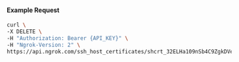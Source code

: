 #### Example Request

```bash
curl \
-X DELETE \
-H "Authorization: Bearer {API_KEY}" \
-H "Ngrok-Version: 2" \
https://api.ngrok.com/ssh_host_certificates/shcrt_32ELHa109nSb4C9ZgkDVe1XHZRj
```
